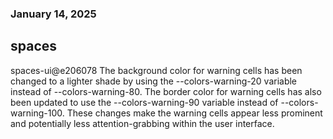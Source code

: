 ### January 14, 2025
## spaces

spaces-ui@e206078
The background color for warning cells has been changed to a lighter shade by using the --colors-warning-20 variable instead of --colors-warning-80. The border color for warning cells has also been updated to use the --colors-warning-90 variable instead of --colors-warning-100. These changes make the warning cells appear less prominent and potentially less attention-grabbing within the user interface.
